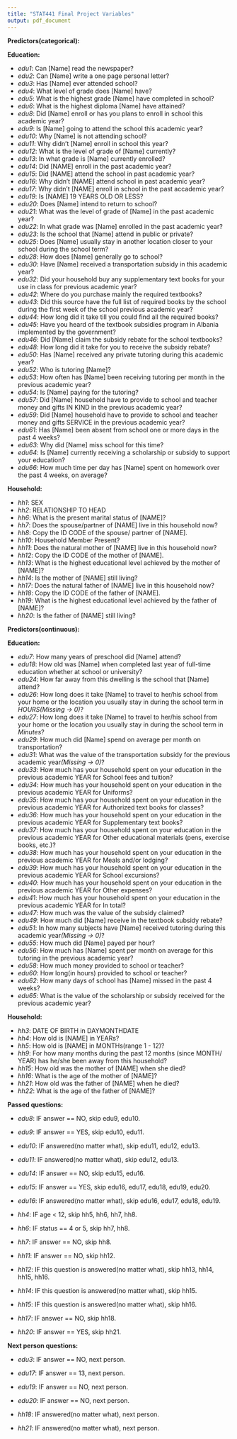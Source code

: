 ---
title: "STAT441 Final Project Variables"
output: pdf_document
---

**Predictors(categorical):**

**Education:**

* *edu1*: Can [Name] read the newspaper?
* *edu2*: Can [Name] write a one page personal letter?
* *edu3*: Has [Name] ever attended school?
* *edu4*: What level of grade does [Name] have?
* *edu5*: What is the highest grade [Name] have completed in school?
* *edu6*: What is the highest diploma [Name] have attained?
* *edu8*: Did [Name] enroll or has you plans to enroll in school this academic year?
* *edu9*: Is [Name] going to attend the school this academic year?
* *edu10*: Why  [Name] is not attending school?
* *edu11*: Why didn't [Name] enroll in school this year?
* *edu12*: What is the level of grade of [Name] currently?
* *edu13*: In what grade is [Name] currently enrolled?
* *edu14*: Did [NAME] enroll in the past academic year?
* *edu15*: Did [NAME] attend the school in past academic year?
* *edu16*: Why didn't [NAME] attend school in past academic year?
* *edu17*: Why didn't [NAME] enroll in school in the past accademic year?
* *edu19*: Is [NAME] 19 YEARS OLD OR LESS?
* *edu20*: Does [Name] intend to return to school?
* *edu21*: What was the level of grade of [Name] in the past academic year?
* *edu22*: In what grade was [Name] enrolled in the past academic year?
* *edu23*: Is the school that [Name] attend in public or private?
* *edu25*: Does [Name] usually stay in another location closer to your school during the school term?
* *edu28*: How does [Name] generally go to school?
* *edu30*: Have [Name] received a transportation subsidy in this academic year? 
* *edu32*: Did your household buy any supplementary text books for your use in class for previous academic year?
* *edu42*: Where do you  purchase mainly the required textbooks?
* *edu43*: Did this source have the full list of required books by the school during the first week of the school previous academic year?
* *edu44*: How long did it take till you could find all the required books? 
* *edu45*: Have you heard of the textbook subsidies program in Albania implemented by the government? 
* *edu46*: Did [Name] claim the subsidy rebate for the school textbooks? 
* *edu48*: How long did it take for you to receive the subsidy rebate? 
* *edu50*: Has [Name] received any private tutoring during this academic year?
* *edu52*: Who is tutoring [Name]? 
* *edu53*: How often has [Name] been receiving tutoring per month in the previous academic year?
* *edu54*: Is [Name] paying for the tutoring?
* *edu57*: Did [Name] household have to provide to school and teacher money and gifts IN KIND in the previous academic year?
* *edu59*: Did [Name] household have to provide to school and teacher money and gifts SERVICE in the previous academic year?
* *edu61*: Has [Name]  been absent from school one or more days in the past 4 weeks?
* *edu63*: Why did [Name] miss school for this time?
* *edu64*: Is [Name] currently receiving a scholarship or subsidy to support your education?
* *edu66*: How much time per day has [Name] spent on homework over the past 4 weeks, on average?

**Household:**

* *hh1*: SEX
* *hh2*: RELATIONSHIP TO HEAD
* *hh6*: What is the present marital status of [NAME]?
* *hh7*: Does the spouse/partner of [NAME] live in this household now?
* *hh8*: Copy the ID CODE of the spouse/ partner of [NAME].
* *hh10*: Household Member Present?
* *hh11*: Does the natural mother of [NAME] live in this household now?
* *hh12*: Copy the ID CODE of the mother of [NAME].
* *hh13*: What is the highest educational level achieved by the mother of [NAME]?
* *hh14*: Is the mother of [NAME] still living?
* *hh17*: Does the natural father of [NAME] live in this household now?
* *hh18*: Copy the ID CODE of the father of [NAME].
* *hh19*: What is the highest educational level achieved by the father of [NAME]?
* *hh20*: Is the father of [NAME] still living?


\newpage

**Predictors(continuous):**

**Education:**

* *edu7*: How many years of preschool did [Name] attend?
* *edu18*: How old was [Name] when completed last year of full-time education whether at school or university?
* *edu24*: How far away from this dwelling is the school that [Name] attend?
* *edu26*: How long does it take [Name] to travel to her/his school from your home or the location you usually stay in during the school term in *HOURS(Missing -> 0)*?
* *edu27*: How long does it take [Name] to travel to her/his school from your home or the location you usually stay in during the school term in *Minutes*?
* *edu29*: How much did [Name] spend on average per month on transportation?
* *edu31*: What was the value of the transportation subsidy for the previous academic year*(Missing -> 0)*?
* *edu33*: How much has your household spent on your education in the previous academic YEAR for School fees and tuition?
* *edu34*: How much has your household spent on your education in the previous academic YEAR for Uniforms?
* *edu35*: How much has your household spent on your education in the previous academic YEAR for Authorized text books for classes?
* *edu36*: How much has your household spent on your education in the previous academic YEAR for Supplementary text books?
* *edu37*: How much has your household spent on your education in the previous academic YEAR for Other educational materials (pens, exercise books, etc.)?
* *edu38*: How much has your household spent on your education in the previous academic YEAR for Meals and/or lodging?
* *edu39*: How much has your household spent on your education in the previous academic YEAR for School excursions?
* *edu40*: How much has your household spent on your education in the previous academic YEAR for Other expenses?
* *edu41*: How much has your household spent on your education in the previous academic YEAR for In total?
* *edu47*: How much was the value of the subsidy claimed? 
* *edu49*: How much did [Name] receive in the textbook subsidy rebate? 
* *edu51*: In how many subjects have [Name] received tutoring during this academic year*(Missing -> 0)*?
* *edu55*: How much did [Name] payed per hour?
* *edu56*: How much has [Name] spent per month on average for this tutoring in the previous academic year?
* *edu58*: How much money provided to school or teacher?
* *edu60*: How long(in hours) provided to school or teacher?
* *edu62*: How many days of school has [Name] missed in the past 4 weeks?
* *edu65*: What is the value of the scholarship or subsidy received for the previous academic year?

**Household:**

* *hh3*: DATE OF BIRTH in DAYMONTHDATE
* *hh4*: How old is [NAME] in YEARs?
* *hh5*: How old is [NAME] in MONTHs(range 1 - 12)?
* *hh9*: For how many months during the past 12 months (since MONTH/ YEAR) has he/she been away from this household? 
* *hh15*: How old was the mother of [NAME] when she died?
* *hh16*: What is the age of the mother of [NAME]?
* *hh21*: How old was the father of [NAME] when he died?
* *hh22*: What is the age of the father of [NAME]?

\newpage

**Passed questions:**

* *edu8*: IF answer == NO, skip edu9, edu10.
* *edu9*: IF answer == YES, skip edu10, edu11.
* *edu10*: IF answered(no matter what), skip edu11, edu12, edu13.
* *edu11*: IF answered(no matter what), skip edu12, edu13.
* *edu14*: IF answer == NO, skip edu15, edu16.
* *edu15*: IF answer == YES, skip edu16, edu17, edu18, edu19, edu20.
* *edu16*: IF answered(no matter what), skip edu16, edu17, edu18, edu19.

* *hh4*: IF age < 12, skip hh5, hh6, hh7, hh8.
* *hh6*: IF status == 4 or 5, skip hh7, hh8.
* *hh7*: IF answer == NO, skip hh8.
* *hh11*: IF answer == NO, skip hh12.
* *hh12*: IF this question is answered(no matter what), skip hh13, hh14, hh15, hh16.
* *hh14*: IF this question is answered(no matter what), skip hh15.
* *hh15*: IF this question is answered(no matter what), skip hh16.
* *hh17*: IF answer == NO, skip hh18.
* *hh20*: IF answer == YES, skip hh21.

**Next person questions:**

* *edu3*: IF answer == NO, next person.
* *edu17*: IF answer == 13, next person.
* *edu19*: IF answer == NO, next person.
* *edu20*: IF answer == NO, next person.

* *hh18*: IF answered(no matter what), next person.
* *hh21*: IF answered(no matter what), next person.